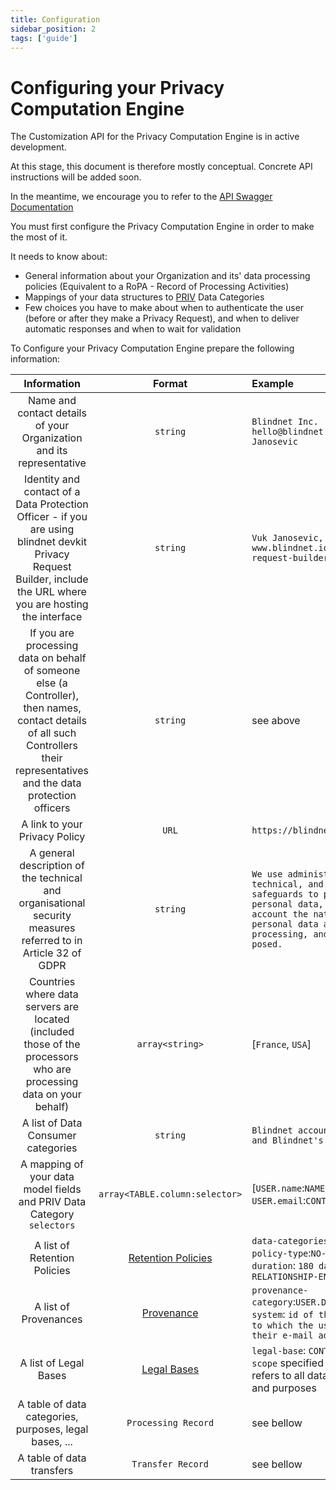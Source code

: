 ```yaml
---
title: Configuration
sidebar_position: 2
tags: ['guide']
---
```



# Configuring your Privacy Computation Engine

<WipWarning repo="https://github.com/blindnet-io/privacy-computation-engine">
  <p>The Customization API for the Privacy Computation Engine is in active development.</p>
  <p>At this stage, this document is therefore mostly conceptual. Concrete API instructions will be added soon.</p>
  <p>In the meantime, we encourage you to refer to the <a href="https://devkit-pce-staging.azurewebsites.net/swagger/">API Swagger Documentation</a></p>
</WipWarning>

You must first configure the Privacy Computation Engine in order to make the most of it.

It needs to know about:

- General information about your Organization and its' data processing policies (Equivalent to a RoPA - Record of Processing Activities)
- Mappings of your data structures to [PRIV](https://github.com/blindnet-io/product-management/blob/main/refs/schemas/priv/RFC-PRIV.md) Data Categories
- Few choices you have to make about when to authenticate the user (before or after they make a Privacy Request), and when to deliver automatic responses and when to wait for validation

To Configure your Privacy Computation Engine prepare the following information:

<!-- prettier-ignore -->
| Information | Format | Example|
| :----: | :-----: | :--------|
| Name and contact details of your Organization and its representative | `string` | `Blindnet Inc. hello@blindnet.io Vuk Janosevic`|
| Identity and contact of a Data Protection Officer - if you are using blindnet devkit Privacy Request Builder, include the URL where you are hosting the interface | `string` | `Vuk Janosevic, www.blindnet.io/privacy-request-builder`|
| If you are processing data on behalf of someone else (a Controller), then names, contact details of all such Controllers their representatives and the data protection officers | `string` | see above |
| A link to your Privacy Policy | `URL` | `https://blindnet.io/privacy` |
| A general description of the technical and organisational security measures referred to in Article 32 of GDPR | `string` | `We use administrative, technical, and physical safeguards to protect your personal data, taking into account the nature of the personal data and the processing, and the threats posed.`|
| Countries where data servers are located (included those of the processors who are processing data on your behalf) | `array<string>` | [`France`, `USA`] |
| A list of Data Consumer categories| `string`| `Blindnet account managers, and Blindnet's DPO`|
| A mapping of your data model fields and PRIV Data Category `selectors` | `array<TABLE.column:selector>` | [`USER.name`:`NAME.FIRST-NAME`, `USER.email`:`CONTACT.EMAIL`]|
| A list of Retention Policies | [Retention Policies](https://github.com/blindnet-io/product-management/blob/main/refs/schemas/priv/RFC-PRIV.md#retention-policy) | `data-categories`:`CONTACT`; `policy-type`:`NO-LONGER-THAN`, `duration`: `180 days`, `after`: `RELATIONSHIP-END` |
| A list of Provenances | [Provenance](https://github.com/blindnet-io/product-management/blob/main/refs/schemas/priv/RFC-PRIV.md#provenance) | `provenance-category`:`USER.DATA-SUBJECT`, `system`: `id of this system to which the user gives their e-mail address` |
| A list of Legal Bases | [Legal Bases](https://github.com/blindnet-io/product-management/blob/main/refs/schemas/priv/RFC-PRIV.md#legal-base) | `legal-base`: `CONTRACT` with no `scope` specified meaning it refers to all data, processing and purposes |
| A table of data categories, purposes, legal bases, ... | `Processing Record` | see bellow |
| A table of data transfers | `Transfer Record` | see bellow |

